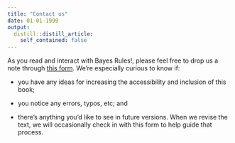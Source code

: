```yaml
---
title: "Contact us"
date: 01-01-1999
output:
  distill::distill_article:
    self_contained: false
---
```


As you read and interact with Bayes Rules!, please feel free to drop us a note through [this form](https://docs.google.com/forms/d/e/1FAIpQLScIdr63an_GmxCOHMgES6gtWVzd0eQV3vg2ZKG9Knb-JEJJZg/viewform?usp=sf_link). We're especially curious to know if:

- you have any ideas for increasing the accessibility and inclusion of this book;

- you notice any errors, typos, etc; and

- there's anything you'd like to see in future versions.
When we revise the text, we will occasionally check in with this form to help guide that process.

